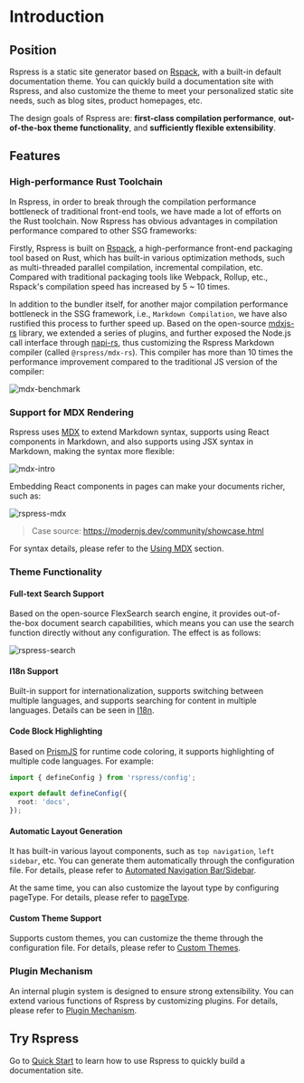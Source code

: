 # Introduction

## Position

Rspress is a static site generator based on [Rspack](https://rspack.dev/), with a built-in default documentation theme. You can quickly build a documentation site with Rspress, and also customize the theme to meet your personalized static site needs, such as blog sites, product homepages, etc.

The design goals of Rspress are: **first-class compilation performance**, **out-of-the-box theme functionality**, and **sufficiently flexible extensibility**.

## Features

### High-performance Rust Toolchain

In Rspress, in order to break through the compilation performance bottleneck of traditional front-end tools, we have made a lot of efforts on the Rust toolchain. Now Rspress has obvious advantages in compilation performance compared to other SSG frameworks:


<Benchmark />

Firstly, Rspress is built on [Rspack](https://rspack.dev/), a high-performance front-end packaging tool based on Rust, which has built-in various optimization methods, such as multi-threaded parallel compilation, incremental compilation, etc. Compared with traditional packaging tools like Webpack, Rollup, etc., Rspack's compilation speed has increased by 5 ~ 10 times.

In addition to the bundler itself, for another major compilation performance bottleneck in the SSG framework, i.e., `Markdown Compilation`, we have also rustified this process to further speed up. Based on the open-source [mdxjs-rs](https://github.com/wooorm/mdxjs-rs) library, we extended a series of plugins, and further exposed the Node.js call interface through [napi-rs](https://napi.rs/), thus customizing the Rspress Markdown compiler (called `@rspress/mdx-rs`). This compiler has more than 10 times the performance improvement compared to the traditional JS version of the compiler:

![mdx-benchmark](https://lf3-static.bytednsdoc.com/obj/eden-cn/uhbfnupenuhf/rspress/mdx-rs-benchmark.png)

### Support for MDX Rendering

Rspress uses [MDX](https://mdxjs.com/) to extend Markdown syntax, supports using React components in Markdown, and also supports using JSX syntax in Markdown, making the syntax more flexible:

![mdx-intro](https://lf3-static.bytednsdoc.com/obj/eden-cn/uhbfnupenuhf/rspress/mdx-intro.png)

Embedding React components in pages can make your documents richer, such as:

![rspress-mdx](https://lf3-static.bytednsdoc.com/obj/eden-cn/uhbfnupenuhf/rspress/rspress-mdx-en.jpeg)

> Case source: https://modernjs.dev/community/showcase.html

For syntax details, please refer to the [Using MDX](/guide/basic/use-mdx) section.

### Theme Functionality

#### Full-text Search Support

Based on the open-source FlexSearch search engine, it provides out-of-the-box document search capabilities, which means you can use the search function directly without any configuration. The effect is as follows:

![rspress-search](https://lf3-static.bytednsdoc.com/obj/eden-cn/uhbfnupenuhf/rspress/rspress-search-en.jpeg)

#### I18n Support

Built-in support for internationalization, supports switching between multiple languages, and supports searching for content in multiple languages. Details can be seen in [I18n](/guide/default-theme/i18n).

#### Code Block Highlighting

Based on [PrismJS](https://github.com/PrismJS/prism) for runtime code coloring, it supports highlighting of multiple code languages. For example:

```ts title="rspress.config.ts"
import { defineConfig } from 'rspress/config';

export default defineConfig({
  root: 'docs',
});
```

#### Automatic Layout Generation

It has built-in various layout components, such as `top navigation`, `left sidebar`, etc. You can generate them automatically through the configuration file. For details, please refer to [Automated Navigation Bar/Sidebar](/guide/basic/auto-nav-sidebar).

At the same time, you can also customize the layout type by configuring pageType. For details, please refer to [pageType](/api/config/config-frontmatter.html#pagetype).

#### Custom Theme Support

Supports custom themes, you can customize the theme through the configuration file. For details, please refer to [Custom Themes](/guide/advanced/custom-theme).

### Plugin Mechanism

An internal plugin system is designed to ensure strong extensibility. You can extend various functions of Rspress by customizing plugins. For details, please refer to [Plugin Mechanism](/plugin/system/introduction).

## Try Rspress

Go to [Quick Start](/guide/start/getting-started) to learn how to use Rspress to quickly build a documentation site.
